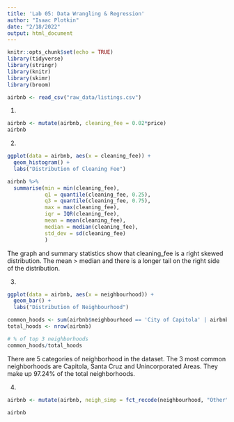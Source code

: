 ```yaml
---
title: 'Lab 05: Data Wrangling & Regression'
author: "Isaac Plotkin"
date: "2/18/2022"
output: html_document
---
```


```r
knitr::opts_chunk$set(echo = TRUE)
library(tidyverse)
library(stringr)
library(knitr)
library(skimr)
library(broom)
```

```r
airbnb <- read_csv("raw_data/listings.csv")
```

1. 
```r
airbnb <- mutate(airbnb, cleaning_fee = 0.02*price)
airbnb
```

2. 
```r
ggplot(data = airbnb, aes(x = cleaning_fee)) +
  geom_histogram() +
  labs("Distribution of Cleaning Fee")

```

```r
airbnb %>%
  summarise(min = min(cleaning_fee), 
            q1 = quantile(cleaning_fee, 0.25), 
            q3 = quantile(cleaning_fee, 0.75), 
            max = max(cleaning_fee), 
            iqr = IQR(cleaning_fee), 
            mean = mean(cleaning_fee),
            median = median(cleaning_fee), 
            std_dev = sd(cleaning_fee)
            )
```

The graph and summary statistics show that cleaning_fee is a right skewed distribution. The mean > median and there is a longer tail on the right side of the distribution.

3. 
```r
ggplot(data = airbnb, aes(x = neighbourhood)) +
  geom_bar() +
  labs("Distribution of Neighbourhood")
```

```r
common_hoods <- sum(airbnb$neighbourhood == 'City of Capitola' | airbnb$neighbourhood == 'City of Santa Cruz' | airbnb$neighbourhood == 'Unincorporated Areas')
total_hoods <- nrow(airbnb)

# % of top 3 neighborhoods
common_hoods/total_hoods
```


There are 5 categories of neighborhood in the dataset. The 3 most common neighborhoods are Capitola, Santa Cruz and Unincorporated Areas. They make up 97.24% of the total neighborhoods.


4. 
```r
airbnb <- mutate(airbnb, neigh_simp = fct_recode(neighbourhood, "Other" = "City of Scotts Valley", "Other" = "City of Watsonville"))

airbnb
```









